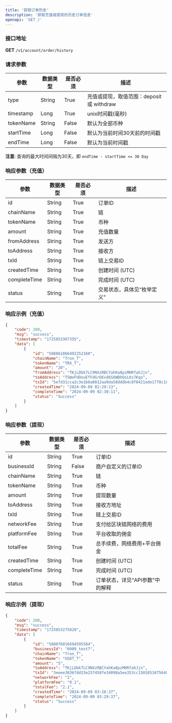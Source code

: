 ```yaml
---
title: '获取订单历史'
description: '获取充值或提现的历史订单信息'
openapi: 'GET /'
---
```


### 接口地址  
**GET** `/v1/account/order/history`

### 请求参数

| 参数       | 数据类型 | 是否必须 | 描述                                                  |
|------------|----------|----------|-------------------------------------------------------|
| type       | String   | True     | 充值或提现，取值范围：deposit 或 withdraw             |
| timestamp  | Long     | True     | unix时间戳(毫秒)                                      |
| tokenName  | String   | False    | 默认为全部币种                                        |
| startTime  | Long     | False    | 默认为当前时间30天前的时间戳                           |
| endTime    | Long     | False    | 默认为当前时间戳                                       |

**注意**: 查询的最大时间间隔为30天，即 `endTime - startTime <= 30 Day`

### 响应参数（充值）

| 参数         | 数据类型 | 是否必须 | 描述                   |
|--------------|----------|----------|------------------------|
| id           | String   | True     | 订单ID                 |
| chainName    | String   | True     | 链                     |
| tokenName    | String   | True     | 币种                   |
| amount       | String   | True     | 充值数量               |
| fromAddress  | String   | True     | 发送方                 |
| toAddress    | String   | True     | 接收方                 |
| txId         | String   | True     | 链上交易ID             |
| createdTime  | String   | True     | 创建时间 (UTC)         |
| completeTime | String   | True     | 完成时间 (UTC)         |
| status       | String   | True     | 交易状态，具体见“枚举定义” |

### 响应示例（充值）

```json
{
    "code": 200,
    "msg": "success",
    "timestamp": "1725853367355",
    "data": [
        {
            "id": "588061066492252160",
            "chainName": "Tron_T",
            "tokenName": "TRX_T",
            "amount": "20",
            "fromAddress": "TKjLDbk7LC9NXzRBCYahKa8pzMHRfahJjn",
            "toAddress": "TSWoFUDouEfFdGrDEvd6S6WBhQsLKs7Kqo",
            "txId": "5efd31cca2c3e1b8a0812aa9da58dddb4c8f8421ede1778c18fe3cee6aa586ae",
            "createdTime": "2024-09-09 02:29:13",
            "completeTime": "2024-09-09 02:30:11",
            "status": "Success"
        }
    ]
}
```

### 响应参数（提现）

| 参数         | 数据类型 | 是否必须 | 描述                   |
|--------------|----------|----------|------------------------|
| id           | String   | True     | 订单ID                 |
| businessId   | String   | False    | 商户自定义的订单ID      |
| chainName    | String   | True     | 链                     |
| tokenName    | String   | True     | 币种                   |
| amount       | String   | True     | 提现数量               |
| toAddress    | String   | True     | 接收方地址             |
| txId         | String   | True     | 链上交易ID             |
| networkFee   | String   | True     | 支付给区块链网络的费用 |
| platformFee  | String   | True     | 平台收取的佣金         |
| totalFee     | String   | True     | 总手续费，网络费用+平台佣金 |
| createdTime  | String   | True     | 创建时间 (UTC)         |
| completeTime | String   | True     | 完成时间 (UTC)         |
| status       | String   | True     | 订单状态，详见“API参数"中的解释 |


### 响应示例（提现）
```json
{
    "code": 200,
    "msg": "success",
    "timestamp": "1725853275828",
    "data": [
        {
            "id": "588076016694595584",
            "businessId": "0909_test7",
            "chainName": "Tron_T",
            "tokenName": "USDT_T",
            "amount": "5",
            "toAddress": "TKjLDbk7LC9NXzRBCYahKa8pzMHRfahJjn",
            "txId": "3eeee30367dd33e257458fe34098a5ee353cc1501053d756484b8b52fdbe5795",
            "networkFee": "2",
            "platformFee": "0.1",
            "totalFee": "2.1",
            "createdTime": "2024-09-09 03:28:37",
            "completeTime": "2024-09-09 03:29:37",
            "status": "Success"
        }
    ]
}
```